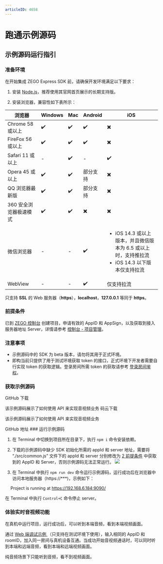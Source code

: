 ```yaml
---
articleID: 4658
---
```

# 跑通示例源码
## 示例源码运行指引

### 准备环境

在开始集成 ZEGO Express SDK 前，请确保开发环境满足以下要求：
1. 安装 [Node.js](https://nodejs.org/en/)，推荐使用其官网首页展示的长期支持版。

2. 安装浏览器，兼容性如下表所示：

  |浏览器|Windows|Mac| Android |iOS |
| --- | --- | --- | --- | --- |
| Chrome 58 或以上| ✔️ | ✔️ | ✔️ | ✖️|
| FireFox 56 或以上 | ✔️ | ✔️| ✔️  | ✖️ |
| Safari 11 或以上 |  -  |✔️|  -  | ✔️ |
| Opera 45 或以上 | ✔️ |✔️| 部分支持 |  ✖️ |
| QQ 浏览器最新版 | ✔️ | ✔️ | 部分支持 |  ✖️ |
| 360 安全浏览器极速模式|✔️  | ✔️ | ✖️ |  ✖️ |
| 微信浏览器|-| - |✔️| <ul><li>iOS 14.3 或以上版本，并且微信版本为 6.5 或以上时，支持推拉流</li><li>iOS 14.3 以下版本仅支持拉流</li></ul> | 
| WebView| -| -| ✔️| 仅支持拉流 |

<Warning title="注意">


只支持 **SSL** 的 Web 服务器（**https**），**localhost**，**127.0.0.1** 等同于 **https**。 

</Warning>



### 前提条件

已到 [ZEGO 控制台](https://console-express.zego.im/account/login) 创建项目，申请有效的 AppID 和 AppSign，以及获取到接入服务器地址 Server，详情请参考 [控制台 - 项目管理](https://doc-zh.zego.im/article/1265)。


### 注意事项

- 示例源码中的 SDK 为 beta 版本，请勿将其用于正式环境。
- 即构当前只提供了用于测试环境获取 token 的接口，正式环境下开发者需要自行实现 token 的获取逻辑。登录房间所需 token 的获取请参考 [登录房间鉴权](https://doc-zh.zego.im/article/7646)。

### 获取示例源码

<CardGroup cols={2}>
<Card title="示例源码" href="https://github.com/zegodev/zego-express-webrtc-sample">
GitHub 下载

该示例源码展示了如何使用 API 来实现音视频业务
</Card>
<Card title="示例源码"  href="https://gitee.com/zegodev/zego-express-webrtc-sample">
码云下载

该示例源码展示了如何使用 API 来实现音视频业务
</Card>
</CardGroup>

<Card title="功能体验" href="https://zegodev.github.io/zego-express-webrtc-sample/">
GitHub 地址
</Card>
### 运行示例源码

1. 在 Terminal 中切换到项目所在目录下，执行 `npm i` 命令安装依赖。

2. 下载的示例源码中缺少 SDK 初始化所需的 appId 和 server 地址，需要将 “./src/common.js” 文件下的 appId 和 server 分别修改为 [2 前提条件](3211#1_2) 中获取到的 AppID 和 Server，否则示例源码无法正常运行。
   <img src="http://zego-public.oss-cn-shanghai.aliyuncs.com/sdk-doc/codeSample.png"/>

3.  在 Terminal 中执行 `npm run dev` 命令运行示例源码，运行成功后在浏览器中访问本地服务器（https://***)，示例如下：

​    &emsp;Project is running at https://192.168.6.184:9090/

<Note title="说明">

在 Terminal 中执行 `Control+C` 命令停止 server。

</Note>




### 体验实时音视频功能

在真机中运行项目，运行成功后，可以听到本端音频，看到本端视频画面。

通过 [Web 端调试示例 ](https://zegodev.github.io/zego-express-webrtc-sample/assistDev/index.html)（只支持在测试环境下使用），输入相同的 AppID 和 roomID，加入同一房间与真机设备互通。当成功开始音视频通话时，可以同时听到本端和远端音频，看到本端和远端视频画面。

<Note title="说明">

纯音频场景下只能听到音频，看不到视频画面。   

</Note>


